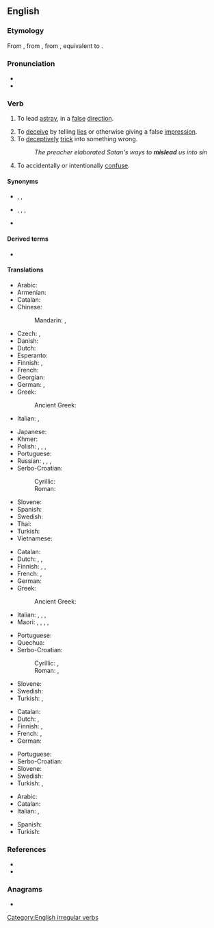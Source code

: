 ==English==

===Etymology===
From {{inh|en|enm|misleden}}, from {{inh|en|ang|mislǣdan|t=to mislead}}, from {{inh|en|gem-pro|*missalaidijaną|t=to mislead}}, equivalent to {{prefix|en|mis|lead}}.

===Pronunciation===
* {{IPA|/mɪsˈliːd/|lang=en}}
* {{rhymes|iːd|lang=en}}
<!-- * {{audio|en-us-mislead.ogg|Audio (US)|lang=en}} --> <!--seems wrong, sounds like "misled"-->

===Verb===
{{en-verb|misleads|misleading|misled}} {{lb|en|transitive}}

# {{lb|en|literally}} To lead [[astray]], in a [[false]] [[direction]].
# To [[deceive]] by telling [[lies]] or otherwise giving a false [[impression]].
# To [[deceptively]] [[trick]] into something wrong.
#: ''The preacher elaborated Satan's ways to '''mislead''' us into sin''
# To accidentally or intentionally [[confuse]].

====Synonyms====
* {{sense|lead in a false direction}} {{l|ang|forlead}}, {{l|en|misguide}}, {{l|en|misinform}}
* {{sense|deceive by giving a false impression}} {{l|en|deceive}}, {{l|en|delude}}, {{l|en|beguile}}, {{l|en|cheat}}
* {{sense|trick into something wrong}} {{l|en|seduce}}

====Derived terms====
* {{l|en|misleading|pos=a}}

====Translations====
{{trans-top|lead in a false direction}}
* Arabic: {{t|ar|أَضَلَّ}}
* Armenian: {{t-needed|hy}}
* Catalan: {{t+|ca|desencaminar}}
* Chinese:
*: Mandarin: {{t+|cmn|誤導}}, {{t+|cmn|误导}}
* Czech: {{t+|cs|svést}}, {{t|cs|klamat}}
* Danish: {{t|da|vildlede}}
* Dutch: {{t+|nl|misleiden}}
* Esperanto: {{t-needed|eo}}
* Finnish: {{t|fi|johtaa harhaan}}, {{t+|fi|harhauttaa}}
* French: {{t+|fr|égarer}}
* Georgian: {{t-needed|ka}}
* German: {{t|de|in die Irre führen}}, {{t+|de|irreführen}}
* Greek:
*: Ancient Greek: {{t|grc|πλανάω}}
* Italian: {{t|it|portare sulla cattiva strada}}, {{t+|it|sviare}}
{{trans-mid}}
* Japanese: {{t-needed|ja}}
* Khmer: {{t-needed|km}}
* Polish: {{t|pl|wprowadzać w błąd|impf}}, {{t+|pl|wprowadzić w błąd|pf}}, {{t+|pl|mylić|impf}}, {{t|pl|zmylić|pf}}
* Portuguese: {{t|pt|desencaminhar}}
* Russian: {{t+|ru|вводи́ть в заблужде́ние|impf}}, {{t+|ru|ввести́ в заблужде́ние|pf}}, {{t+|ru|обма́нывать|impf}}, {{t+|ru|обману́ть|pf}}
* Serbo-Croatian:
*: Cyrillic: {{t|sh|обманути}}
*: Roman: {{t+|sh|obmanuti}}
* Slovene: {{t|sl|zavêsti}}
* Spanish: {{t|es|propiciar equivocarse}}
* Swedish: {{t+|sv|vilseleda}}
* Thai: {{t-needed|th}}
* Turkish: {{t+|tr|ayartmak}}
* Vietnamese: {{t-needed|vi}}
{{trans-bottom}}

{{trans-top|to deceive by lies or other false impression}}
* Catalan: {{t+|ca|enganyar}}
* Dutch: {{t+|nl|misleiden}}, {{t+|nl|bedotten}}, {{t+|nl|bedriegen}}
* Finnish: {{t+|fi|vedättää}}, {{t|fi|johtaa harhaan}}, {{t+|fi|harhauttaa}}
* French: {{t+|fr|égarer}}, {{t+|fr|mésinformer}}
* German: {{t|de|in die Irre führen}}
* Greek:
*: Ancient Greek: {{t|grc|πλανάω}}
* Italian: {{t+|it|ingannare}}, {{t+|it|raggirare}}, {{t+|it|truffare}}, {{t|it|disinformare}}
* Maori: {{t|mi|tuapeka}}, {{t|mi|whakatuapeka}}, {{t|mi|rūpahu}}, {{t|mi|papahu}}, {{t|mi|whakapōhēhē}}
{{trans-mid}}
* Portuguese: {{t+|pt|enganar}}
* Quechua: {{t|qu|pallquy}}
* Serbo-Croatian:
*: Cyrillic: {{t|sh|завести}}, {{t|sh|обманути}}
*: Roman: {{t+|sh|zavesti}}, {{t+|sh|obmanuti}}
* Slovene: {{t|sl|zavêsti}}
* Swedish: {{t+|sv|vilseleda}}
* Turkish: {{t+|tr|kandırmak}}, {{t+|tr|aldatmak}}
{{trans-bottom}}

{{trans-top|to deceptively trick into something wrong}}
* Catalan: {{t+|ca|enganyar}}
* Dutch: {{t+|nl|verleiden}}, {{t+|nl|verlokken}}
* Finnish: {{t+|fi|vietellä}}, {{t|fi|viekotella}}
* French: {{t+|fr|égarer}}, {{t+|fr|induire en erreur}}
* German: {{t|de|in die Irre führen}}
{{trans-mid}}
* Portuguese: {{t+|pt|enganar}}
* Serbo-Croatian: {{t-needed|sh}}
* Slovene: {{t|sl|zavêsti}}
* Swedish: {{t+|sv|förleda}}
* Turkish: {{t+|tr|ayartmak}}, {{t+|tr|kandırmak}}
{{trans-bottom}}

{{trans-see|trick or mislead|deceive}}

{{checktrans-top}}
* Arabic: {{t-check|ar|غَرَّ}}
* Catalan: {{t+check|ca|enganyar}}
* Italian: {{t+check|it|ingannare}}, {{t-check|it|prendere in giro}}
{{trans-mid}}
* Spanish: {{t+check|es|engañar}}
* Turkish: {{t+check|tr|kandırmak}}
{{trans-bottom}}

===References===
* {{R:Century 1911}}
* {{R:Webster 1913}}

===Anagrams===
* {{anagrams|en|a=adeilms|elasmid|m'ladies|medial s|medials|misdeal|smailed}}

[[Category:English irregular verbs]]